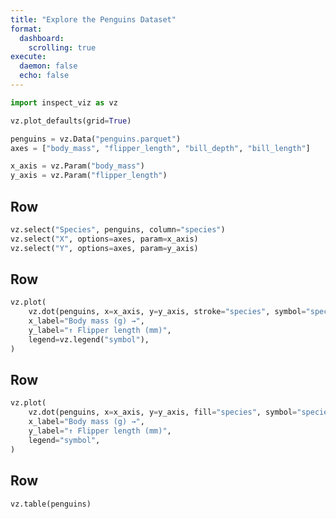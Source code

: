 ```yaml
---
title: "Explore the Penguins Dataset"
format:
  dashboard:
    scrolling: true
execute:
  daemon: false
  echo: false
---
```


```python
import inspect_viz as vz

vz.plot_defaults(grid=True)

penguins = vz.Data("penguins.parquet")
axes = ["body_mass", "flipper_length", "bill_depth", "bill_length"]

x_axis = vz.Param("body_mass")
y_axis = vz.Param("flipper_length")
```

## Row {.toolbar}

```python
vz.select("Species", penguins, column="species")
vz.select("X", options=axes, param=x_axis)
vz.select("Y", options=axes, param=y_axis)
```

## Row

```python
vz.plot(
    vz.dot(penguins, x=x_axis, y=y_axis, stroke="species", symbol="species"),
    x_label="Body mass (g) →",
    y_label="↑ Flipper length (mm)",
    legend=vz.legend("symbol"),
)
```

## Row

```python
vz.plot(
    vz.dot(penguins, x=x_axis, y=y_axis, fill="species", symbol="species"),
    x_label="Body mass (g) →",
    y_label="↑ Flipper length (mm)",
    legend="symbol",
)
```

## Row

```python
vz.table(penguins)
```